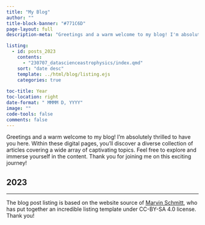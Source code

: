 ```yaml
---
title: "My Blog"
author: ""
title-block-banner: "#771C6D"
page-layout: full
description-meta: "Greetings and a warm welcome to my blog! I'm absolutely thrilled to have you here. Within these digital pages, you'll discover a diverse collection of articles covering a wide array of captivating topics. Feel free to explore and immerse yourself in the content. Thank you for joining me on this exciting journey!"

listing:
  - id: posts_2023
    contents: 
      - "230707_datascienceastrophysics/index.qmd"
    sort: "date desc"
    template: ../html/blog/listing.ejs
    categories: true
    
toc-title: Year
toc-location: right
date-format: " MMMM D, YYYY"
image: ""
code-tools: false
comments: false
---
```

Greetings and a warm welcome to my blog! I'm absolutely thrilled to have you here. Within these digital pages, you'll discover a diverse collection of articles covering a wide array of captivating topics. Feel free to explore and immerse yourself in the content. Thank you for joining me on this exciting journey!

## 2023

:::{#posts_2023}
:::

---

The blog post listing is based on the website source of [Marvin Schmitt](https://www.marvinschmitt.com/), who has put together an incredible listing template under CC-BY-SA 4.0 license. Thank you!